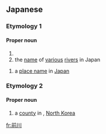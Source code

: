 ==Japanese==

===Etymology 1===
{{ja-kanjitab|まえ|かわ|r=y|k2=がわ|yomi=k}}
{{ja-kanjitab|まえ|かわ|yomi=k}}
{{compound|ja|前|川|tr1=mae|t1=[[before]]|tr2=kawa|t2=[[river]]|sort=まえかわ}}
{{rfe|lang=ja}}

====Proper noun====
{{ja-pos|proper|まえかわ}}

# {{surname|lang=ja|sort=まえかわ}}
# the [[name]] of [[various]] [[river]]s in Japan

{{ja-pos|proper|まえがわ}}

# a [[place name]] in [[Japan]]

===Etymology 2===
{{ja-kanjitab|ちょん|ちょん|yomi=irr|sort=ちょんちょん}}
{{borrowing|ja|ko|^전천|sort=ちょんちょん}}

====Proper noun====
{{ja-pos|proper|チョンチョン}}

# a [[county]] in {{w|Chagang Province}}, [[North Korea]]

{{topics|ja|Rivers|Japan|North Korea|sort=ちょんちょん}}
[[fr:前川]]